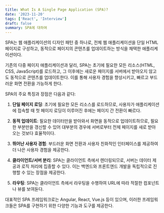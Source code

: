 ```yaml
---
title: What Is A Single Page Application (SPA)?
date: '2023-11-20'
tags: ['React', 'Interview']
draft: false
summary: SPA에 대하여
---
```


SPA는 웹 애플리케이션의 디자인 패턴 중 하나로, 전체 웹 애플리케이션을 단일 HTML 페이지로 구성하고, 동적으로 페이지의 콘텐츠를 업데이트하는 방식을 채택한 애플리케이션이다.

기존의 다중 페이지 애플리케이션과 달리, SPA는 초기에 필요한 모든 리소스(HTML, CSS, JavaScript)를 로드하고, 그 이후에는 새로운 페이지를 서버에서 받아오지 않고도 동적으로 콘텐츠를 업데이트한다. 이를 통해 사용자 경험을 향상시키고, 빠르고 부드러운 화면 전환을 가능하게 한다.

SPA의 주요 특징과 장점은 다음과 같다:

1. **단일 페이지 로딩**: 초기에 필요한 모든 리소스를 로드하므로, 사용자가 애플리케이션에 접속할 때 첫 페이지 로딩이 이루어진 후에는 페이지 간 전환이 빠르다.

2. **동적 업데이트**: 필요한 데이터만을 받아와서 화면을 동적으로 업데이트하므로, 필요한 부분만을 갱신할 수 있어 대부분의 경우에 서버로부터 전체 페이지를 새로 받아오는 것보다 효율적이다.

3. **뛰어난 사용자 경험**: 부드러운 화면 전환과 사용자 친화적인 인터페이스를 제공하여 더 나은 사용자 경험을 제공한다.

4. **클라이언트/서버 분리**: SPA는 클라이언트 측에서 렌더링되므로, 서버는 데이터 제공과 로직 처리에 집중할 수 있다. 이는 백엔드와 프론트엔드 개발을 독립적으로 진행할 수 있는 장점을 제공한다.

5. **라우팅**: SPA는 클라이언트 측에서 라우팅을 수행하여 URL에 따라 적절한 컴포넌트나 뷰를 보여듄다.

대표적인 SPA 프레임워크로는 Angular, React, Vue.js 등이 있으며, 이러한 프레임워크들은 SPA를 구현하기 위한 다양한 기능과 도구를 제공한다.